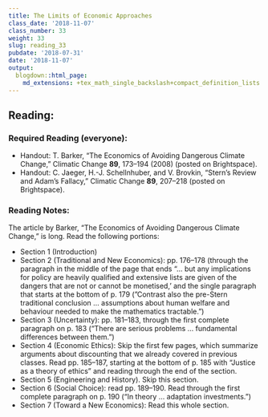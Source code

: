 ```yaml
---
title: The Limits of Economic Approaches
class_date: '2018-11-07'
class_number: 33
weight: 33
slug: reading_33
pubdate: '2018-07-31'
date: '2018-11-07'
output:
  blogdown::html_page:
    md_extensions: +tex_math_single_backslash+compact_definition_lists
---
```

## Reading:

### Required Reading (everyone):
* Handout: T. Barker, "The Economics of Avoiding Dangerous Climate Change," Climatic Change **89**, 173--194 (2008) (posted on Brightspace).
* Handout: C. Jaeger, H.-J. Schellnhuber, and V. Brovkin, "Stern's Review and Adam's Fallacy," Climatic Change **89**, 207--218 (posted on Brightspace).

### Reading Notes:

The article by Barker, "The Economics of Avoiding Dangerous Climate Change," is long. Read the following portions:

* Section 1 (Introduction)
* Section 2 (Traditional and New Economics): pp. 176--178 (through the paragraph in the middle of the page that ends "... but any implications for policy are heavily qualified and extensive lists are given of the dangers that are not or cannot be monetised,' and the single paragraph that starts at the bottom of p. 179 ("Contrast also the pre-Stern traditional conclusion ... assumptions about human welfare and behaviour needed to make the mathematics tractable.")
* Section 3 (Uncertainty): pp. 181--183, through the first complete paragraph on p. 183 ("There are serious problems ... fundamental differences between them.")
* Section 4 (Economic Ethics): Skip the first few pages, which summarize arguments about discounting that we already covered in previous classes. Read pp. 185--187, starting at the bottom of p. 185 with "Justice as a theory of ethics" and reading through the end of the section.
* Section 5 (Engineering and History). Skip this section.
* Section 6  (Social Choice): read pp. 189--190. Read through the first complete paragraph on p. 190 ("In theory ... adaptation investments.")
* Section 7 (Toward a New Economics): Read this whole section.
